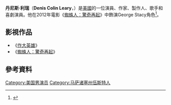 {{noteTA
|G1=Movie
}}
{{Infobox comedian
| name = Denis Leary
| image = Denis Leary by Gage Skidmore.jpg
| caption = Leary at the 2015 [[San_Diego_Comic-Con_International|San Diego Comic-Con International]]
| pseudonym = 
| birth_name = Denis Colin Leary
| birth_date = {{birth date and age|1957|8|18}}
| birth_place = 美國[[伍斯特_(麻薩諸塞州)|伍斯特 (麻薩諸塞州)]]
| death_date = 
| death_place = 
| medium = 喜劇演員，演員
| active = 1987–現在
| nationality = {{Hlist | 美國 | 愛爾蘭 }}
| spouse = Ann Lembeck {{Smaller|(1989–現在)}}<ref name="Ann Leary - The Official Site">{{cite web|url=http://annleary.com/biography|title=Ann Leary, author of The Good House|publisher=annleary.com|accessdate=December 1, 2012|archive-url=https://web.archive.org/web/20180822112351/http://annleary.com/biography/|archive-date=2018-08-22|dead-url=yes}}</ref>
| children = 2
}}
'''丹尼斯·利瑞'''（'''Denis Colin Leary'''，{{bd|1957年|8月18日}}）是[[美國|美國]]的一位演員、作家、製作人、歌手和喜劇演員。他在2012年電影《[[蜘蛛人：驚奇再起|蜘蛛人：驚奇再起]]》中飾演George Stacy角色<ref>{{cite news|url=http://www.nypost.com/p/pagesix/gays_blast_leary_over_slurs_aqctFKXPYIcXd3IfIa08jK|title=Gays blast Leary over slurs|work=New York Post|date=October 26, 2008|accessdate=October 7, 2010|author=Johnson, Richard; Paula Froelich; Bill Hoffmann; Corynne Steindler}}{{Dead link}}</ref>。

==影視作品==
*《[[作大英雄|作大英雄]]》
*《[[蜘蛛人：驚奇再起|蜘蛛人：驚奇再起]]》

==參考資料==
{{Reflist}}
[[Category:美国男演员|Category:美国男演员]]
[[Category:马萨诸塞州伍斯特人|Category:马萨诸塞州伍斯特人]]